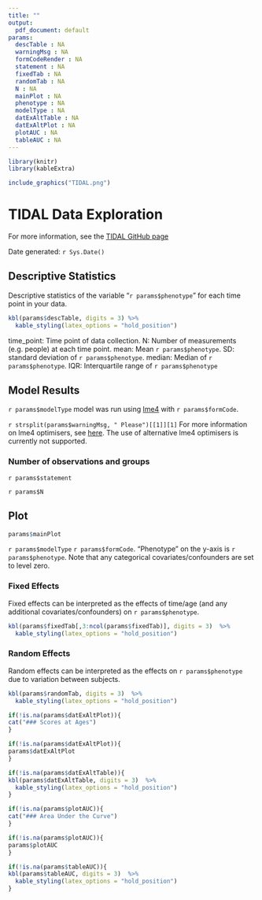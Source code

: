 ```yaml
---
title: ""
output:
  pdf_document: default
params:
  descTable : NA
  warningMsg : NA
  formCodeRender : NA
  statement : NA
  fixedTab : NA
  randomTab : NA
  N : NA
  mainPlot : NA
  phenotype : NA
  modelType : NA
  datExAltTable : NA
  datExAltPlot : NA
  plotAUC : NA
  tableAUC : NA
---
```


```r
library(knitr)
library(kableExtra)

include_graphics("TIDAL.png")
```

# TIDAL Data Exploration

For more information, see the [TIDAL GitHub page](https://github.com/AmeliaES/TIDAL)

Date generated: `r Sys.Date()`

## Descriptive Statistics

Descriptive statistics of the variable "`r params$phenotype`" for each time point in your data.

```r

kbl(params$descTable, digits = 3) %>%
  kable_styling(latex_options = "hold_position")

```

time_point: Time point of data collection. N: Number of measurements (e.g. people) at each time point. mean: Mean `r params$phenotype`. SD: standard deviation of `r params$phenotype`. median: Median of `r params$phenotype`. IQR: Interquartile range of `r params$phenotype`

## Model Results

`r params$modelType` model was run using [lme4](https://cran.r-project.org/web/packages/lme4/index.html) with `r params$formCode`.

`r strsplit(params$warningMsg, " Please")[[1]][1]` For more information on lme4 optimisers, see [here](https://cran.r-project.org/web/packages/lme4/vignettes/lmerperf.html). The use of alternative lme4 optimisers is currently not supported.

### Number of observations and groups

`r params$statement`

`r params$N`

## Plot

```r
params$mainPlot
```

`r params$modelType` `r params$formCode`. "Phenotype" on the y-axis is `r params$phenotype`. Note that any categorical covariates/confounders are set to level zero.

### Fixed Effects

Fixed effects can be interpreted as the effects of time/age (and any additional covariates/confounders) on `r params$phenotype`.

```r
kbl(params$fixedTab[,3:ncol(params$fixedTab)], digits = 3)  %>%
  kable_styling(latex_options = "hold_position")
```

### Random Effects

Random effects can be interpreted as the effects on `r params$phenotype` due to variation between subjects.

```r
kbl(params$randomTab, digits = 3)  %>%
  kable_styling(latex_options = "hold_position")
```



```r
if(!is.na(params$datExAltPlot)){
cat("### Scores at Ages")
}
```

```r
if(!is.na(params$datExAltPlot)){
params$datExAltPlot
}
```


```r
if(!is.na(params$datExAltTable)){
kbl(params$datExAltTable, digits = 3)  %>%
  kable_styling(latex_options = "hold_position")
}
```


``` r
if(!is.na(params$plotAUC)){
cat("### Area Under the Curve")
}
```

```r
if(!is.na(params$plotAUC)){
params$plotAUC
}
```


```r
if(!is.na(params$tableAUC)){
kbl(params$tableAUC, digits = 3)  %>%
  kable_styling(latex_options = "hold_position")
}
```

